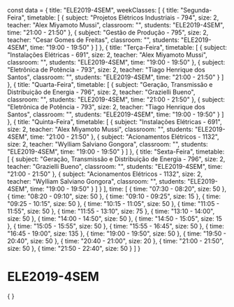 const data = {
  title: "ELE2019-4SEM",
  weekClasses: [
    {
      title: "Segunda-Feira",
      timetable: [
        {
          subject: "Projetos Elétricos Industriais - 794",
          size: 2,
          teacher: "Alex Miyamoto Mussi",
          classroom: "",
          students: "ELE2019-4SEM",
          time: "21:00 - 21:50"
        },
        {
          subject: "Gestão de Produção - 795",
          size: 2,
          teacher: "Cesar Gomes de Freitas",
          classroom: "",
          students: "ELE2019-4SEM",
          time: "19:00 - 19:50"
        }
      ]
    },
    {
      title: "Terça-Feira",
      timetable: [
        {
          subject: "Instalações Elétricas - 691",
          size: 2,
          teacher: "Alex Miyamoto Mussi",
          classroom: "",
          students: "ELE2019-4SEM",
          time: "19:00 - 19:50"
        },
        {
          subject: "Eletrônica de Potência - 793",
          size: 2,
          teacher: "Tiago Henrique dos Santos",
          classroom: "",
          students: "ELE2019-4SEM",
          time: "21:00 - 21:50"
        }
      ]
    },
    {
      title: "Quarta-Feira",
      timetable: [
        {
          subject: "Geração, Transmissão e Distribuição de Energia - 796",
          size: 2,
          teacher: "Grazielli Bueno",
          classroom: "",
          students: "ELE2019-4SEM",
          time: "21:00 - 21:50"
        },
        {
          subject: "Eletrônica de Potência - 793",
          size: 2,
          teacher: "Tiago Henrique dos Santos",
          classroom: "",
          students: "ELE2019-4SEM",
          time: "19:00 - 19:50"
        }
      ]
    },
    {
      title: "Quinta-Feira",
      timetable: [
        {
          subject: "Instalações Elétricas - 691",
          size: 2,
          teacher: "Alex Miyamoto Mussi",
          classroom: "",
          students: "ELE2019-4SEM",
          time: "21:00 - 21:50"
        },
        {
          subject: "Acionamentos Elétricos - 1132",
          size: 2,
          teacher: "Wylliam Salviano Gongora",
          classroom: "",
          students: "ELE2019-4SEM",
          time: "19:00 - 19:50"
        }
      ]
    },
    {
      title: "Sexta-Feira",
      timetable: [
        {
          subject: "Geração, Transmissão e Distribuição de Energia - 796",
          size: 2,
          teacher: "Grazielli Bueno",
          classroom: "",
          students: "ELE2019-4SEM",
          time: "21:00 - 21:50"
        },
        {
          subject: "Acionamentos Elétricos - 1132",
          size: 2,
          teacher: "Wylliam Salviano Gongora",
          classroom: "",
          students: "ELE2019-4SEM",
          time: "19:00 - 19:50"
        }
      ]
    }
  ],
  time: [
    {
      time: "07:30 - 08:20",
      size: 50
    },
    {
      time: "08:20 - 09:10",
      size: 50
    },
    {
      time: "09:10 - 09:25",
      size: 15
    },
    {
      time: "09:25 - 10:15",
      size: 50
    },
    {
      time: "10:15 - 11:05",
      size: 50
    },
    {
      time: "11:05 - 11:55",
      size: 50
    },
    {
      time: "11:55 - 13:10",
      size: 75
    },
    {
      time: "13:10 - 14:00",
      size: 50
    },
    {
      time: "14:00 - 14:50",
      size: 50
    },
    {
      time: "14:50 - 15:05",
      size: 15
    },
    {
      time: "15:05 - 15:55",
      size: 50
    },
    {
      time: "15:55 - 16:45",
      size: 50
    },
    {
      time: "16:45 - 19:00",
      size: 135
    },
    {
      time: "19:00 - 19:50",
      size: 50
    },
    {
      time: "19:50 - 20:40",
      size: 50
    },
    {
      time: "20:40 - 21:00",
      size: 20
    },
    {
      time: "21:00 - 21:50",
      size: 50
    },
    {
      time: "21:50 - 22:40",
      size: 50
    }
  ]
}

# ELE2019-4SEM

<div>
    {
        <Grid
            title={data.title} 
            weekClasses={data.weekClasses} 
            time={data.time}
        />
    }
</div>